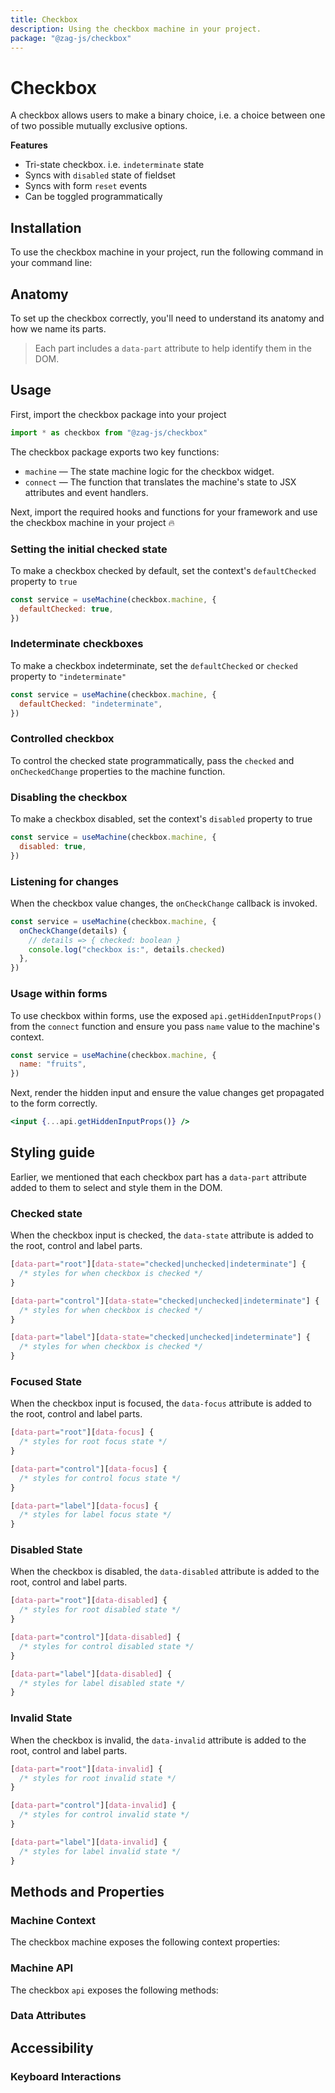 ```yaml
---
title: Checkbox
description: Using the checkbox machine in your project.
package: "@zag-js/checkbox"
---
```


# Checkbox

A checkbox allows users to make a binary choice, i.e. a choice between one of
two possible mutually exclusive options.

<Resources pkg="@zag-js/checkbox" />

<Showcase id="Checkbox" />

**Features**

- Tri-state checkbox. i.e. `indeterminate` state
- Syncs with `disabled` state of fieldset
- Syncs with form `reset` events
- Can be toggled programmatically

## Installation

To use the checkbox machine in your project, run the following command in your
command line:

<CodeSnippet id="checkbox/installation.mdx" />

## Anatomy

To set up the checkbox correctly, you'll need to understand its anatomy and how
we name its parts.

> Each part includes a `data-part` attribute to help identify them in the DOM.

<Anatomy id="checkbox" />

## Usage

First, import the checkbox package into your project

```jsx
import * as checkbox from "@zag-js/checkbox"
```

The checkbox package exports two key functions:

- `machine` — The state machine logic for the checkbox widget.
- `connect` — The function that translates the machine's state to JSX attributes
  and event handlers.

Next, import the required hooks and functions for your framework and use the
checkbox machine in your project 🔥

<CodeSnippet id="checkbox/usage.mdx" />

### Setting the initial checked state

To make a checkbox checked by default, set the context's `defaultChecked`
property to `true`

```jsx {2}
const service = useMachine(checkbox.machine, {
  defaultChecked: true,
})
```

### Indeterminate checkboxes

To make a checkbox indeterminate, set the `defaultChecked` or `checked` property
to `"indeterminate"`

```jsx {2}
const service = useMachine(checkbox.machine, {
  defaultChecked: "indeterminate",
})
```

### Controlled checkbox

To control the checked state programmatically, pass the `checked` and
`onCheckedChange` properties to the machine function.

<CodeSnippet id="checkbox/controlled.mdx" />

### Disabling the checkbox

To make a checkbox disabled, set the context's `disabled` property to true

```jsx {2}
const service = useMachine(checkbox.machine, {
  disabled: true,
})
```

### Listening for changes

When the checkbox value changes, the `onCheckChange` callback is invoked.

```jsx {2-5}
const service = useMachine(checkbox.machine, {
  onCheckChange(details) {
    // details => { checked: boolean }
    console.log("checkbox is:", details.checked)
  },
})
```

### Usage within forms

To use checkbox within forms, use the exposed `api.getHiddenInputProps()` from
the `connect` function and ensure you pass `name` value to the machine's
context.

```jsx {2}
const service = useMachine(checkbox.machine, {
  name: "fruits",
})
```

Next, render the hidden input and ensure the value changes get propagated to the
form correctly.

```jsx
<input {...api.getHiddenInputProps()} />
```

## Styling guide

Earlier, we mentioned that each checkbox part has a `data-part` attribute added
to them to select and style them in the DOM.

### Checked state

When the checkbox input is checked, the `data-state` attribute is added to the
root, control and label parts.

```css
[data-part="root"][data-state="checked|unchecked|indeterminate"] {
  /* styles for when checkbox is checked */
}

[data-part="control"][data-state="checked|unchecked|indeterminate"] {
  /* styles for when checkbox is checked */
}

[data-part="label"][data-state="checked|unchecked|indeterminate"] {
  /* styles for when checkbox is checked */
}
```

### Focused State

When the checkbox input is focused, the `data-focus` attribute is added to the
root, control and label parts.

```css
[data-part="root"][data-focus] {
  /* styles for root focus state */
}

[data-part="control"][data-focus] {
  /* styles for control focus state */
}

[data-part="label"][data-focus] {
  /* styles for label focus state */
}
```

### Disabled State

When the checkbox is disabled, the `data-disabled` attribute is added to the
root, control and label parts.

```css
[data-part="root"][data-disabled] {
  /* styles for root disabled state */
}

[data-part="control"][data-disabled] {
  /* styles for control disabled state */
}

[data-part="label"][data-disabled] {
  /* styles for label disabled state */
}
```

### Invalid State

When the checkbox is invalid, the `data-invalid` attribute is added to the root,
control and label parts.

```css
[data-part="root"][data-invalid] {
  /* styles for root invalid state */
}

[data-part="control"][data-invalid] {
  /* styles for control invalid state */
}

[data-part="label"][data-invalid] {
  /* styles for label invalid state */
}
```

## Methods and Properties

### Machine Context

The checkbox machine exposes the following context properties:

<ContextTable name="checkbox" />

### Machine API

The checkbox `api` exposes the following methods:

<ApiTable name="checkbox" />

### Data Attributes

<DataAttrTable name="checkbox" />

## Accessibility

### Keyboard Interactions

<KeyboardTable name="checkbox" />
